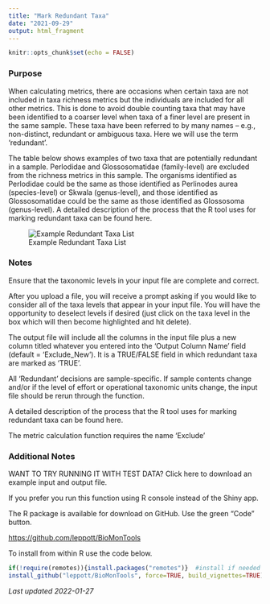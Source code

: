 ```yaml
---
title: "Mark Redundant Taxa"
date: "2021-09-29"
output: html_fragment
---
```


```r
knitr::opts_chunk$set(echo = FALSE)
```

### Purpose

When calculating metrics, there are occasions when certain taxa are not included
in taxa richness metrics but the individuals are included for all other metrics.
This is done to avoid double counting taxa that may have been identified to a 
coarser level when taxa of a finer level are present in the same sample. These 
taxa have been referred to by many names – e.g., non-distinct, redundant or 
ambiguous taxa.  Here we will use the term ‘redundant’. 

The table below shows examples of two taxa that are potentially redundant in a 
sample. Perlodidae and Glossosomatidae (family-level) are excluded from the 
richness metrics in this sample. The organisms identified as Perlodidae could be 
the same as those identified as Perlinodes aurea (species-level) or Skwala 
(genus-level), and those identified as Glossosomatidae could be the same as 
those identified as Glossosoma (genus-level). A detailed description of the 
process that the R tool uses for marking redundant taxa can be found here.

![Example Redundant Taxa List](Shiny_MarkExcluded.png)

### Notes

Ensure that the taxonomic levels in your input file are complete and correct.

After you upload a file, you will receive a prompt asking if you would like to
consider all of the taxa levels that appear in your input file. You will have 
the opportunity to deselect levels if desired (just click on the taxa level in 
the box which will then become highlighted and hit delete).

The output file will include all the columns in the input file plus a new column
titled whatever you entered into the 'Output Column Name' field (default =
'Exclude_New'). It is a TRUE/FALSE field in which redundant taxa are marked as 
'TRUE'.

All 'Redundant' decisions are sample-specific. If sample contents change and/or 
if the level of effort or operational taxonomic units change, the input file 
should be rerun through the function.

A detailed description of the process that the R tool uses for marking redundant
taxa can be found here.

The metric calculation function requires the name 'Exclude'


### Additional Notes

WANT TO TRY RUNNING IT WITH TEST DATA?
Click here to download an example input and output file.



If you prefer you run this function using R console instead of the Shiny app.

The R package is available for download on GitHub.  Use the green "Code" button.

 <https://github.com/leppott/BioMonTools> 

To install from within R use the code below.
```r
if(!require(remotes)){install.packages("remotes")}  #install if needed
install_github("leppott/BioMonTools", force=TRUE, build_vignettes=TRUE)
```


*Last updated 2022-01-27*
